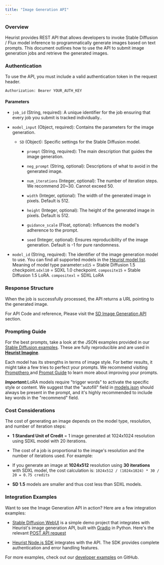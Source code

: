 ```yaml
---
title: "Image Generation API"
---
```


### Overview

Heurist provides REST API that allows developers to invoke Stable Diffusion / Flux model inference to programmatically generate images based on text prompts. This document outlines how to use the API to submit image generation jobs and retrieve the generated images.

### Authentication

To use the API, you must include a valid authentication token in the request header.

```
Authorization: Bearer YOUR_AUTH_KEY
```

#### Parameters

* `job_id` (String, required): A unique identifier for the job ensuring that every job you submit is tracked individually..

* `model_input` (Object, required): Contains the parameters for the image generation.

  * `SD` (Object): Specific settings for the Stable Diffusion model.

    * `prompt` (String, required): The main description that guides the image generation.

    * `neg_prompt` (String, optional): Descriptions of what to avoid in the generated image.

    * `num_iterations` (Integer, optional): The number of iteration steps. We recommend 20\~30. Cannot exceed 50.

    * `width` (Integer, optional): The width of the generated image in pixels. Default is 512.

    * `height` (Integer, optional): The height of the generated image in pixels. Default is 512.

    * `guidance_scale` (Float, optional): Influences the model's adherence to the prompt.

    * `seed` (Integer, optional): Ensures reproducibility of the image generation. Default is -1 for pure randomness.

* `model_id` (String, required): The identifier of the image generation model to use. You can find all supported models in the [Heurist model list](https://github.com/heurist-network/heurist-models/blob/main/models.json). Meaning of model type parameter:`sd15` = Stable Diffusion 1.5 checkpoint.`sdxl10` = SDXL 1.0 checkpoint. `composite15` = Stable Diffusion 1.5 LoRA. `compositexl` = SDXL LoRA

### Response Structure

When the job is successfully processed, the API returns a URL pointing to the generated image.



For API Code and reference, Please visit the [SD Image Generation API](./endpoint) section.

### Prompting Guide

For the best prompts, take a look at the JSON examples provided in our [Stable Diffusion examples](https://github.com/heurist-network/heurist-models/tree/main/examples). These are fully reproducible and are used in [**Heurist Imagine**](https://imagine.heurist.ai).

Each model has its strengths in terms of image style. For better results, it might take a few tries to perfect your prompts. We recommend visiting [Prompthero ](< https://prompthero.com>)and [Prompt Guide](https://stable-diffusion-art.com/prompt-guide/) to learn more about improving your prompts.

***Important:***&#x4C;oRA models require "trigger words" to activate the specific style or content. We suggest that the "autofill" field in [models.json](https://github.com/heurist-network/heurist-models/blob/main/models.json) should always be present in the prompt, and it's highly recommended to include key words in the "recommend" field.

### Cost Considerations

The cost of generating an image depends on the model type, resolution, and number of iteration steps:

* **1 Standard Unit of Credit** = 1 image generated at 1024x1024 resolution using SDXL model with 20 iterations.

* The cost of a job is proportional to the image's resolution and the number of iterations used. For example:

* If you generate an image at **1024x512** resolution using **30 iterations** with SDXL model, the cost calculation is: `1024x512 / (1024x1024) * 30 / 20 = 0.75 credits`

* **SD 1.5** models are smaller and thus cost less than SDXL models.

### Integration Examples

Want to see the Image Generation API in action? Here are a few integration examples:

* [Stable Diffusion WebUI](https://github.com/heurist-network/stable-diffusion-webui) is a simple demo project that integrates with Heurist's image generation API, built with [Gradio](https://www.gradio.app/) in Python. Here's the relevant [POST API request](https://github.com/heurist-network/stable-diffusion-webui/blob/master/main.py#L36)

* [Heurist Node.js SDK](https://github.com/heurist-network/heurist-sdk/blob/main/packages/images/index.ts) integrates with the API. The SDK provides complete authentication and error handling features.

For more examples, check out our [developer examples](https://github.com/heurist-network/dev-examples) on GitHub.

